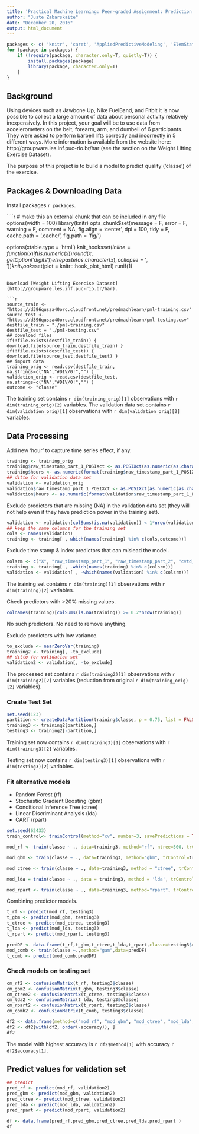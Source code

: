 ```yaml
---
title: 'Practical Machine Learning: Peer-graded Assignment: Prediction Assignment Writeup'
author: "Juste Zabarskaite"
date: "December 20, 2016"
output: html_document
---
```


```r
packages <- c( 'knitr', 'caret', 'AppliedPredictiveModeling', 'ElemStatLearn', 'pgmm', 'rpart', 'gbm', 'lubridate', 'forecast', 'e1071', 'rattle', 'rpart.plot', 'randomForest', 'RANN', 'MASS', 'ranger', 'xgboost')
for (package in packages) {
    if (!require(package, character.only=T, quietly=T)) {
        install.packages(package)
        library(package, character.only=T)
    }
}
```

## Background

Using devices such as Jawbone Up, Nike FuelBand, and Fitbit it is now possible to collect a large amount of data about personal activity relatively inexpensively. In this project, your goal will be to use data from accelerometers on the belt, forearm, arm, and dumbell of 6 participants. They were asked to perform barbell lifts correctly and incorrectly in 5 different ways. More information is available from the website here: http://groupware.les.inf.puc-rio.br/har (see the section on the Weight Lifting Exercise Dataset).

The purpose of this project is to build a model to predict quality ('classe') of the exercise.

## Packages & Downloading Data

Install packages `r packages`.

````r
# make this an external chunk that can be included in any file
options(width = 100)
library(knitr)
opts_chunk$set(message = F, error = F, warning = F, comment = NA, fig.align = 'center', dpi = 100, tidy = F, cache.path = '.cache/', fig.path = 'fig/')

options(xtable.type = 'html')
knit_hooks$set(inline = function(x) {
  if(is.numeric(x)) {
    round(x, getOption('digits'))
  } else {
    paste(as.character(x), collapse = ', ')
  }
})
knit_hooks$set(plot = knitr:::hook_plot_html)
runif(1)
```

Download [Weight Lifting Exercise Dataset](http://groupware.les.inf.puc-rio.br/har). 

```r
source_train <- "https://d396qusza40orc.cloudfront.net/predmachlearn/pml-training.csv"
source_test <- "https://d396qusza40orc.cloudfront.net/predmachlearn/pml-testing.csv"
destfile_train = "./pml-training.csv"
destfile_test = "./pml-testing.csv"
## download files
if(!file.exists(destfile_train)) { download.file(source_train,destfile_train) }
if(!file.exists(destfile_test)) { download.file(source_test,destfile_test) }
## import data
training_orig <- read.csv(destfile_train, na.strings=c("NA","#DIV/0!","") )
validation_orig <- read.csv(destfile_test, na.strings=c("NA","#DIV/0!","") )
outcome <- "classe"
```

The training set contains `r dim(training_orig)[1]` observations with `r dim(training_orig)[2]` variables. The validation data set contains `r dim(validation_orig)[1]` observations with `r dim(validation_orig)[2]` variables. 

## Data Processing

Add new 'hour' to capture time series effect, if any.

```r
training <- training_orig
training$raw_timestamp_part_1_POSIXct <- as.POSIXct(as.numeric(as.character(training$raw_timestamp_part_1)),origin="1970-01-01",tz="GMT")
training$hours <- as.numeric(format(training$raw_timestamp_part_1_POSIXct,'%H'))
## ditto for validation data set
validation <- validation_orig
validation$raw_timestamp_part_1_POSIXct <- as.POSIXct(as.numeric(as.character(validation$raw_timestamp_part_1)),origin="1970-01-01",tz="GMT")
validation$hours <- as.numeric(format(validation$raw_timestamp_part_1_POSIXct,'%H'))
```

Exclude predictors that are missing (NA) in the validation data set (they will not help even if they have prediction power in the training set).

```r
validation <- validation[colSums(is.na(validation)) < 1*nrow(validation)]
## keep the same columns for the training set
cols <- names(validation)
training <- training[ , which(names(training) %in% c(cols,outcome))]
```

Exclude time stamp & index predictors that can mislead the model.

```r
colsrm <- c("X", "raw_timestamp_part_1", "raw_timestamp_part_2", "cvtd_timestamp", "raw_timestamp_part_1_POSIXct")
training <- training[ , -which(names(training) %in% c(colsrm))]
validation <- validation[ , -which(names(validation) %in% c(colsrm))]
```

The training set contains `r dim(training)[1]` observations with `r dim(training)[2]` variables.

Check predictors with >20% missing values.

```r
colnames(training)[colSums(is.na(training)) >= 0.2*nrow(training)]
```

No such predictors. No need to remove anything.

Exclude predictors with low variance.

```r
to_exclude <- nearZeroVar(training)
training2 <- training[, -to_exclude]
## ditto for validation set
validation2 <- validation[, -to_exclude]
```

The processed set contains `r dim(training2)[1]` observations with `r dim(training2)[2]` variables (reduction from original `r dim(training_orig)[2]` variables).

### Create Test Set

```r
set.seed(123)
partition <- createDataPartition(training$classe, p = 0.75, list = FALSE)
training3 <- training2[partition,]
testing3 <- training2[-partition,]
```

Training set now contains `r dim(training3)[1]` observations with `r dim(training3)[2]` variables.

Testing set now contains `r dim(testing3)[1]` observations with `r dim(testing3)[2]` variables.

### Fit alternative models

- Random Forest (rf)
- Stochastic Gradient Boosting (gbm)
- Conditional Inference Tree (ctree)
- Linear Discriminant Analysis (lda)
- CART (rpart)

```r
set.seed(62433)
train_control<- trainControl(method="cv", number=3, savePredictions = TRUE)

mod_rf <- train(classe ~ ., data=training3, method="rf", ntree=500, trControl=train_control, preProc=c("center", "scale", "BoxCox"))

mod_gbm <- train(classe ~ ., data=training3, method="gbm", trControl=train_control, verbose = FALSE)

mod_ctree <- train(classe ~ ., data=training3, method = "ctree", trControl=train_control, preProc = c("center", "scale", "BoxCox"))

mod_lda = train(classe ~ ., data = training3, method = 'lda', trControl=train_control, preProc = c("center", "scale", "BoxCox") )

mod_rpart <- train(classe ~ ., data=training3, method="rpart", trControl=train_control, preProc=c("center", "scale"))
```

Combining predictor models.

```r
t_rf <- predict(mod_rf, testing3)
t_gbm <- predict(mod_gbm, testing3)
t_ctree <- predict(mod_ctree, testing3)
t_lda <- predict(mod_lda, testing3)
t_rpart <- predict(mod_rpart, testing3)

predDF <- data.frame(t_rf,t_gbm,t_ctree,t_lda,t_rpart,classe=testing3$classe)
mod_comb <- train(classe ~.,method="gam",data=predDF)
t_comb <- predict(mod_comb,predDF)
```

### Check models on testing set

```r
cm_rf2 <- confusionMatrix(t_rf, testing3$classe)
cm_gbm2 <- confusionMatrix(t_gbm, testing3$classe)
cm_ctree2 <- confusionMatrix(t_ctree, testing3$classe)
cm_lda2 <- confusionMatrix(t_lda, testing3$classe)
cm_rpart2 <- confusionMatrix(t_rpart, testing3$classe)
cm_comb2 <- confusionMatrix(t_comb, testing3$classe)

df2 <- data.frame(method=c("mod_rf", "mod_gbm", "mod_ctree", "mod_lda", "mod_rpart", "mod_comb"), accuracy=c( cm_rf2$overall['Accuracy'], cm_gbm2$overall['Accuracy'], cm_ctree2$overall['Accuracy'], cm_lda2$overall['Accuracy'], cm_rpart2$overall['Accuracy'], cm_comb2$overall['Accuracy'] ))
df2 <- df2[with(df2, order(-accuracy)), ]
df2
```

The model with highest accuracy is `r df2$method[1]` with accuracy `r df2$accuracy[1]`.

## Predict values for validation set

```r
## predict
pred_rf <- predict(mod_rf, validation2)
pred_gbm <- predict(mod_gbm, validation2)
pred_ctree <- predict(mod_ctree, validation2)
pred_lda <- predict(mod_lda, validation2)
pred_rpart <- predict(mod_rpart, validation2)

df <- data.frame(pred_rf,pred_gbm,pred_ctree,pred_lda,pred_rpart )
df
```